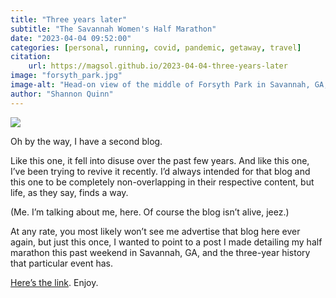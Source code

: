 ```yaml
---
title: "Three years later"
subtitle: "The Savannah Women's Half Marathon"
date: "2023-04-04 09:52:00"
categories: [personal, running, covid, pandemic, getaway, travel]
citation:
    url: https://magsol.github.io/2023-04-04-three-years-later
image: "forsyth_park.jpg"
image-alt: "Head-on view of the middle of Forsyth Park in Savannah, GA, including the fountain in the middle and trees along both sides of the main walkway."
author: "Shannon Quinn"
---
```

![](forsyth_park.jpg){.preview-image fig-alt="Head-on view of the middle of Forsyth Park in Savannah, GA, including the fountain in the middle and trees along both sides of the main walkway."}

Oh by the way, I have a second blog.

Like this one, it fell into disuse over the past few years. And like this one, I've been trying to revive it recently. I'd always intended for that blog and this one to be completely non-overlapping in their respective content, but life, as they say, finds a way.

(Me. I'm talking about me, here. Of course the blog isn't alive, jeez.)

At any rate, you most likely won't see me advertise that blog here ever again, but just this once, I wanted to point to a post I made detailing my half marathon this past weekend in Savannah, GA, and the three-year history that particular event has.

[Here's the link](https://wherearethepancakes.wordpress.com/2023/04/03/three-years-later/). Enjoy.